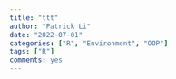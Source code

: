 ```yaml
---
title: "ttt"
author: "Patrick Li"
date: "2022-07-01"
categories: ["R", "Environment", "OOP"]
tags: ["R"]
comments: yes
---
```

